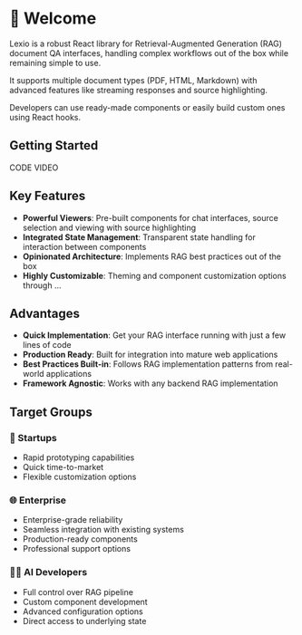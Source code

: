 
<Meta title="Welcome" />

# 🚀 Welcome

Lexio is a robust React library for Retrieval-Augmented Generation (RAG) document QA interfaces, handling complex workflows out of the box while remaining simple to use. 

It supports multiple document types (PDF, HTML, Markdown) with advanced features like streaming responses and source highlighting. 

Developers can use ready-made components or easily build custom ones using React hooks.


## Getting Started
CODE 
VIDEO


## Key Features
- **Powerful Viewers**: Pre-built components for chat interfaces, source selection and viewing with source highlighting
- **Integrated State Management**: Transparent state handling for interaction between components
- **Opinionated Architecture**: Implements RAG best practices out of the box
- **Highly Customizable**: Theming and component customization options through ...

## Advantages
- **Quick Implementation**: Get your RAG interface running with just a few lines of code
- **Production Ready**: Built for integration into mature web applications
- **Best Practices Built-in**: Follows RAG implementation patterns from real-world applications
- **Framework Agnostic**: Works with any backend RAG implementation

## Target Groups

### 🚀 Startups
- Rapid prototyping capabilities
- Quick time-to-market
- Flexible customization options

### 🌐 Enterprise
- Enterprise-grade reliability
- Seamless integration with existing systems
- Production-ready components
- Professional support options

### 👨‍💻 AI Developers
- Full control over RAG pipeline
- Custom component development
- Advanced configuration options
- Direct access to underlying state
